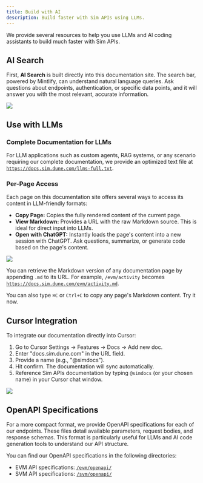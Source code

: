 ```yaml
---
title: Build with AI
description: Build faster with Sim APIs using LLMs. 
---
```


We provide several resources to help you use LLMs and AI coding assistants to build much faster with Sim APIs.

## AI Search

First, **AI Search** is built directly into this documentation site.
The search bar, powered by Mintlify, can understand natural language queries.
Ask questions about endpoints, authentication, or specific data points, and it will answer you with the most relevant, accurate information.

<Frame caption="Type ⌘K or click the search bar to access AI Search">
    <img src="/images/mintlify-search.png" />
</Frame>

## Use with LLMs

### Complete Documentation for LLMs

For LLM applications such as custom agents, RAG systems, or any scenario requiring our complete documentation, we provide an optimized text file at [`https://docs.sim.dune.com/llms-full.txt`](https://docs.sim.dune.com/llms-full.txt).

### Per-Page Access

Each page on this documentation site offers several ways to access its content in LLM-friendly formats:

- **Copy Page:** Copies the fully rendered content of the current page.
- **View Markdown:** Provides a URL with the raw Markdown source. This is ideal for direct input into LLMs.
- **Open with ChatGPT:** Instantly loads the page's content into a new session with ChatGPT. Ask questions, summarize, or generate code based on the page's content.

<Frame caption="Copy the page, view raw markdown, or open with ChatGPT">
    <img src="/images/mintlify-open-with-chatgpt.png" />
</Frame>

You can retrieve the Markdown version of any documentation page by appending `.md` to its URL. For example, `/evm/activity` becomes [`https://docs.sim.dune.com/evm/activity.md`](https://docs.sim.dune.com/evm/activity.md).

You can also type `⌘C` or `Ctrl+C` to copy any page's Markdown content.
Try it now.

## Cursor Integration

To integrate our documentation directly into Cursor:

1. Go to Cursor Settings -> Features -> Docs -> Add new doc.
2. Enter "docs.sim.dune.com" in the URL field.
3. Provide a name (e.g., "@simdocs").
4. Hit confirm. The documentation will sync automatically.
5. Reference Sim APIs documentation by typing `@simdocs` (or your chosen name) in your Cursor chat window.

<Frame caption="Add our docs to Cursor to use it in your chats">
    <img src="/images/cursor-add-docs.png" />
</Frame>

## OpenAPI Specifications

For a more compact format, we provide OpenAPI specifications for each of our endpoints. These files detail available parameters, request bodies, and response schemas. This format is particularly useful for LLMs and AI code generation tools to understand our API structure.

You can find our OpenAPI specifications in the following directories:
- EVM API specifications: [`/evm/openapi/`](https://github.com/duneanalytics/sim-docs/tree/main/evm/openapi)
- SVM API specifications: [`/svm/openapi/`](https://github.com/duneanalytics/sim-docs/tree/main/svm/openapi)
